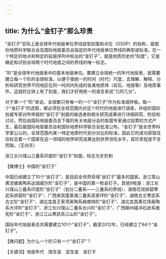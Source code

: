 ```yaml
---
---
---
```

title: 为什么“金钉子”那么珍贵
---




“金钉子”实际上是全球年代地层单位界线层型剖面和点位（GSSP）的俗称，是国际地质科学联合会及国际地层委员会指定的年代地层单位界线的典型或标准。在一个特定的地点和特定的岩层序列中标出的“金钉子”，就是地质历史的“刻度”，它是确定和识别全球两个时代地层之间的界线的唯一标志。

“阶”是全球年代地层表中的基本地层单位。要建立全球统一的年代地层表，就需要建立每一个阶的全球标准，以便于按统一的时间（时代）尺度，去理解、解释、分析和研究世界不同地区在同一时间内形成的各类地质体（岩石、地层等）及地质事件。这就好比钟上有了刻度，我们才好用统一的语言来说“几时几分”。

对于某一个“阶”来说，全球都只有唯一的一个“金钉子”作为标准或样板。每一个“金钉子”的选取，都必须在全球范围内对这个时代的地层进行调查，并组织国际权威专家对所申报的“金钉子”剖面的候选者和相关研究成果进行详细研究、检验和讨论，然后由国际地层委员会下属的有关地层分会的各国专家通过投票的方式产生，最后报国际地层委员会和国际地质科学联合会批准公布。“金钉子”是全世界科学家公认的，全球范围内某一特定地质时代划分对比的标准，因此它的成功获取往往标志着一个国家在这一领域的地学研究成果达到世界领先水平，其珍贵程度不言而喻。（王向东）

浙江长兴煤山三叠系印度阶“金钉子”剖面，标志为牙形刺





【微博士】中国的“金钉子”

中国已经建立了10个“金钉子”，是目前全世界获得“金钉子”最多的国家。浙江常山黄泥塘奥陶系达瑞威尔阶“金钉子”，是中国的第一枚金钉子。其他9枚是：浙江长兴煤山三叠系印度阶“金钉子”（划分二叠系——三叠系的界线）、湖南花垣排碧寒武系排碧阶“金钉子”、广西来宾蓬莱滩二叠系吴家坪阶“金钉子”、湖南古丈寒武系古丈阶“金钉子”、湖北宜昌王家湾奥陶系赫南特阶“金钉子”、湖北宜昌黄花场奥陶系大坪阶“金钉子”、浙江长兴煤山二叠系长兴阶“金钉子”、广西柳州碰冲石炭系维宪阶“金钉子”、浙江江山寒武系江山阶“金钉子”。

国际年代地层表总共需要建立101个“金钉子”，截至2012年，已经建立了64个“金钉子”。

【微问题】为什么一个阶只有一个“金钉子”？

【关键词】地层年代　隐生宙　显生宙　金钉子